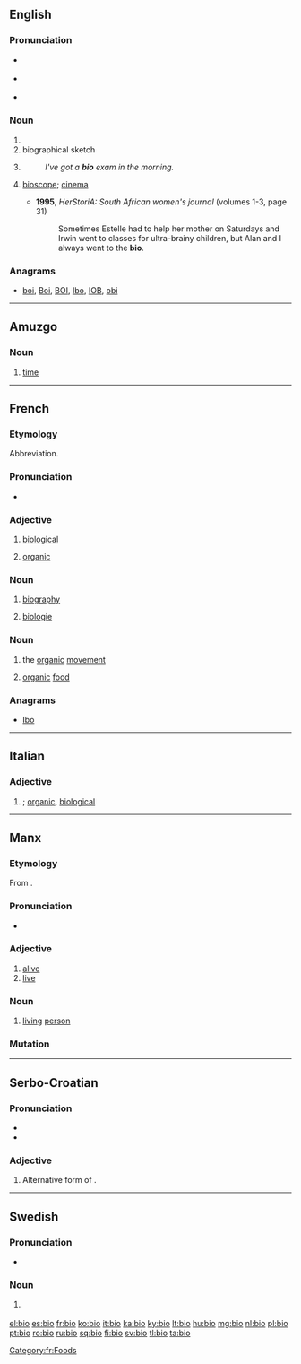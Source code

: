 {{also|bio-|bio.|-bio|Bio.|Bio}}
==English==

===Pronunciation===
* {{a|UK}} {{IPA|/ˈbaɪəʊ/}} {{X-SAMPA|/"baI@U/}}
* {{a|US}} {{IPA|/ˈbaɪoʊ/}} {{X-SAMPA|/"baIoU/}}
* {{rhymes|aɪəʊ}}

===Noun===
{{en-noun}}

# {{form of|Abbreviation|biography|lang=en}}
# biographical sketch
# {{context|informal|lang=en}} {{form of|Abbreviation|biology|lang=en}}
#: ''I've got a '''bio''' exam in the morning.''
# {{context|South Africa|informal|lang=en}} [[bioscope]]; [[cinema]]
#* '''1995''', ''HerStoriA: South African women's journal'' (volumes 1-3, page 31)
#*: Sometimes Estelle had to help her mother on Saturdays and Irwin went to classes for ultra-brainy children, but Alan and I always went to the '''bio'''.

===Anagrams===
* [[boi#English|boi]], [[Boi#English|Boi]], [[BOI#English|BOI]], [[Ibo#English|Ibo]], [[IOB#English|IOB]], [[obi#English|obi]]

----

==Amuzgo==

===Noun===
{{head|amu|noun}}

# [[time]]

----

==French==

===Etymology===
Abbreviation.

===Pronunciation===
* {{IPA|/bjo/|lang=fr}}

===Adjective===
{{fr-adj|inv=yes}}

# {{context|colloquial|lang=fr}} [[biological]]
# {{context|ecology|lang=fr}} [[organic]]

===Noun===
{{fr-noun|f}}

# {{context|colloquial|lang=fr}} [[biography]]
# {{context|colloquial|lang=fr}} [[biologie]]

===Noun===
{{fr-noun|m}}

# {{context|informal|lang=fr}} the [[organic]] [[movement]]
# {{context|informal|lang=fr}} [[organic]] [[food]]

===Anagrams===
* [[Ibo#French|Ibo]]

[[Category:fr:Foods]]
----

==Italian==

===Adjective===
{{head|it|adjective|invariable}}

# {{context|informal|lang=it}} {{form of|Abbreviation|biologico|lang=it}}; [[organic]], [[biological]]

----

==Manx==

===Etymology===
From {{etyl|sga|gv}} {{term|béo|lang=sga}}.

===Pronunciation===
* {{IPA|[blʲoː]|[bʲoː]|lang=gv}}

===Adjective===
{{head|gv|adjective}}

# [[alive]]
# [[live]]

===Noun===
{{gv-noun|g=m}}

# [[living]] [[person]]

===Mutation===
{{gv mut cons|b|io}}

----

==Serbo-Croatian==

===Pronunciation===
* {{IPA|/bîo/|lang=sh}}
* {{hyphenation|bi|o}}

===Adjective===
{{sh-adj|head=bȉo|def=bijeli|def_a=bijȇlī|comp=bjelji|comp_a=bjèljī|r|био|би̏о}}

# Alternative form of {{term|bijel|bijȇl|lang=sh}}.

----

==Swedish==

===Pronunciation===
* {{audio|Sv-bio.ogg|audio}}

===Noun===
{{sv-noun|c}}

# {{form of|Short|biograf|lang=sv}} {{qualifier|that form is used for plurals}}

[[el:bio]]
[[es:bio]]
[[fr:bio]]
[[ko:bio]]
[[it:bio]]
[[ka:bio]]
[[ky:bio]]
[[lt:bio]]
[[hu:bio]]
[[mg:bio]]
[[nl:bio]]
[[pl:bio]]
[[pt:bio]]
[[ro:bio]]
[[ru:bio]]
[[sq:bio]]
[[fi:bio]]
[[sv:bio]]
[[tl:bio]]
[[ta:bio]]